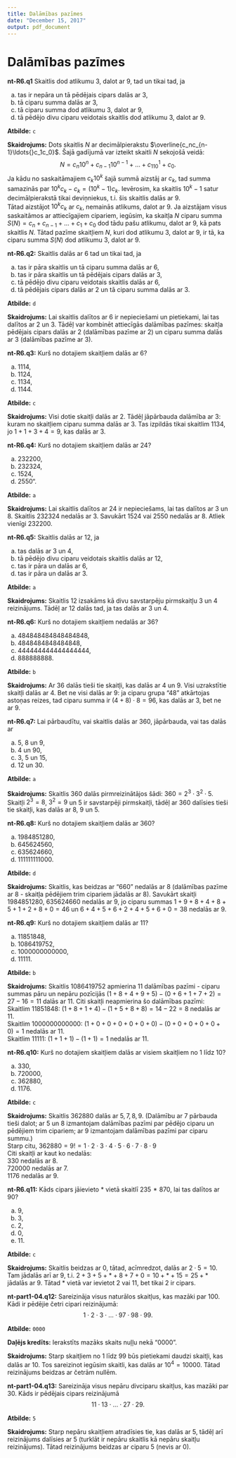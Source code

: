 ```yaml
---
title: Dalāmības pazīmes
date: "December 15, 2017"
output: pdf_document
---
```


# Dalāmības pazīmes

**nt-R6.q1** <!--questionType=MC--> Skaitlis dod atlikumu $3$, dalot ar $9$, tad un tikai tad, ja

a. tas ir nepāra un tā pēdējais cipars dalās ar $3$,
b. tā ciparu summa dalās ar $3$,
c. tā ciparu summa dod atlikumu $3$, dalot ar $9$,
d. tā pēdējo divu ciparu veidotais skaitlis dod atlikumu $3$, dalot ar $9$.

**Atbilde:** `c`

**Skaidrojums:** Dots skaitlis $N$ ar decimālpierakstu $\overline{c_nc_{n-1}\ldots{}c_1c_0}$. 
Šajā gadījumā var izteikt skaitli $N$ sekojošā veidā:
$$ N = c_n10^n + c_{n-1}10^{n-1} + \ldots + c_110^1 + c_0. $$
Ja kādu no saskaitāmajiem $c_k10^k$ šajā summā aizstāj ar $c_k$, tad summa samazinās
par $10^kc_k - c_k = (10^k-1)c_k$. Ievērosim, ka skaitlis $10^k-1$ satur decimālpierakstā tikai 
deviņniekus, t.i. šis skaitlis dalās ar $9$.  
Tātad aizstājot $10^kc_k$ ar $c_k$, nemainās atlikums, dalot ar $9$.
Ja aizstājam visus saskaitāmos ar attiecīgajiem cipariem, iegūsim, ka 
skaitļa $N$ ciparu summa $S(N) = c_n+c_{n-1} + \ldots + c_1 + c_0$ dod tādu pašu atlikumu, dalot ar $9$, 
kā pats skaitlis $N$. Tātad pazīme skaitļiem $N$, kuri dod atlikumu $3$, dalot ar $9$, 
ir tā, ka ciparu summa $S(N)$ dod atlikumu $3$, dalot ar $9$.


**nt-R6.q2:** <!--questionType=MC--> Skaitlis dalās ar $6$ tad un tikai tad, ja

a. tas ir pāra skaitlis un tā ciparu summa dalās ar $6$,
b. tas ir pāra skaitlis un tā pēdējais cipars dalās ar $3$,
c. tā pēdējo divu ciparu veidotais skaitlis dalās ar $6$,
d. tā pēdējais cipars dalās ar $2$ un tā ciparu summa dalās ar $3$.

**Atbilde:** `d`

**Skaidrojums:** Lai skaitlis dalītos ar $6$ ir nepieciešami un pietiekami, lai tas 
dalītos ar $2$ un $3$. Tādēļ var kombinēt attiecīgās dalāmības pazīmes: skaitļa pēdējais 
cipars dalās ar $2$ (dalāmības pazīme ar $2$) un ciparu summa dalās ar $3$
(dalāmības pazīme ar $3$). 


**nt-R6.q3:** <!--questionType=MC--> Kurš no dotajiem skaitļiem dalās ar $6$?

a. $1114$,
b. $1124$,
c. $1134$,
d. $1144$. 

**Atbilde:** `c`

**Skaidrojums:** Visi dotie skaitļi dalās ar $2$. Tādēļ jāpārbauda dalāmība ar $3$: 
kuram no skaitļiem ciparu summa dalās ar $3$. Tas izpildās tikai skaitlim 
$1134$, jo $1+1+3+4 = 9$, kas dalās ar $3$. 


**nt-R6.q4:** <!--questionType=MC--> Kurš no dotajiem skaitļiem dalās ar $24$?

a. $232200$,
b. $232324$,
c. $1524$,
d. $2550$".

**Atbilde:** `a`

**Skaidrojums:** Lai skaitlis dalītos ar $24$ ir nepieciešams, lai tas dalītos ar 
$3$ un $8$. Skaitlis $232324$ nedalās ar $3$. Savukārt $1524$ vai $2550$ nedalās ar $8$. 
Atliek vienīgi $232200$.


**nt-R6.q5:** <!--questionType=MC--> Skaitlis dalās ar $12$, ja

a. tas dalās ar $3$ un $4$,
b. tā pēdējo divu ciparu veidotais skaitlis dalās ar $12$,
c. tas ir pāra un dalās ar $6$,
d. tas ir pāra un dalās ar $3$.

**Atbilde:** `a`

**Skaidrojums:** Skaitlis $12$ izsakāms kā divu savstarpēju pirmskaitļu $3$ un $4$ reizinājums. 
Tādēļ ar $12$ dalās tad, ja tas dalās ar $3$ un $4$. 


**nt-R6.q6:** <!--questionType=MC--> Kurš no dotajiem skaitļiem nedalās ar $36$? 

a. $484848484848484848$,
b. $4848484848484848$,
c. $444444444444444444$,
d. $888888888$.

**Atbilde:** `b`

**Skaidrojums:** Ar $36$ dalās tieši tie skaitļi, kas dalās ar $4$ un $9$. Visi uzrakstītie
skaitļi dalās ar $4$. Bet ne visi dalās ar $9$: ja ciparu grupa "48" atkārtojas astoņas 
reizes, tad ciparu summa ir $(4+8)\cdot 8 = 96$, kas dalās ar $3$, bet ne ar $9$. 

**nt-R6.q7:** <!--questionType=MC--> Lai pārbaudītu, vai skaitlis dalās ar $360$, jāpārbauda, vai tas dalās ar

a. $5$, $8$ un $9$,
b. $4$ un $90$,
c. $3$, $5$ un $15$,
d. $12$ un $30$.

**Atbilde:** `a`

**Skaidrojums:** Skaitlis $360$ dalās pirmreizinātājos šādi: $360 = 2^3\cdot 3^2 \cdot 5$. 
Skaitļi $2^3 = 8$, $3^2 = 9$ un $5$ ir savstarpēji pirmskaitļi, tādēļ ar $360$ dalīsies tieši 
tie skaitļi, kas dalās ar $8$, $9$ un $5$. 


**nt-R6.q8:** <!--questionType=MC--> Kurš no dotajiem skaitļiem dalās ar $360$?

a. $1984851280$,
b. $645624560$,
c. $635624660$,
d. $111111111000$.

**Atbilde:** `d`

**Skaidrojums:** Skaitlis, kas beidzas ar "660" nedalās ar $8$ 
(dalāmības pazīme ar $8$ - skaitļa pēdējiem trim cipariem jādalās ar $8$). 
Savukārt skaitļi $1984851280$, $635624660$ nedalās ar $9$, jo ciparu 
summas $1+9+8+4+8+5+1+2+8+0=46$ un $6+4+5+6+2+4+5+6+0=38$ nedalās ar $9$. 


**nt-R6.q9:** <!--questionType=MC--> Kurš no dotajiem skaitļiem dalās ar $11$? 

a. $11851848$,
b. $1086419752$,
c. $1000000000000$,
d. $11111$.

**Atbilde:** `b`

**Skaidrojums:** Skaitlis $1086419752$ apmierina $11$ dalāmības pazīmi - ciparu summas
pāru un nepāru pozīcijās $(1+8+4+9+5) - (0+6+1+7+2) = 27 - 16 = 11$ dalās ar $11$. 
Citi skaitļi neapmierina šo dalāmības pazīmi:  
Skaitlim $11851848$: $(1+8+1+4)-(1+5+8+8)=14-22=8$ nedalās ar $11$.  
Skaitlim $1000000000000$: $(1+0+0+0+0+0+0)-(0+0+0+0+0+0)=1$ nedalās ar $11$.  
Skaitlim $11111$: $(1+1+1)-(1+1) = 1$ nedalās ar $11$. 


**nt-R6.q10:** <!--questionType=MC--> Kurš no dotajiem skaitļiem dalās ar visiem skaitļiem no $1$ līdz $10$?

a. $330$,
b. $720000$,
c. $362880$,
d. $1176$. 

**Atbilde:** `c`

**Skaidrojums:** Skaitlis $362880$ dalās ar $5, 7, 8, 9$. (Dalāmību ar $7$ pārbauda tieši dalot; ar $5$ un $8$ izmantojam 
dalāmības pazīmi par pēdējo ciparu un pēdējiem trim cipariem; ar $9$ izmantojam dalāmības pazīmi par ciparu summu.)  
Starp citu, $362880 = 9! = 1\cdot 2 \cdot 3 \cdot 4 \cdot 5 \cdot 6 \cdot 7 \cdot 8 \cdot 9$  
Citi skaitļi ar kaut ko nedalās:  
$330$ nedalās ar $8$.  
$720000$ nedalās ar $7$.  
$1176$ nedalās ar $9$.


**nt-R6.q11:** <!--questionType=MC--> Kāds cipars jāievieto $\ast$ vietā 
skaitlī $235\!\ast{}\!870$, lai tas dalītos ar $90$?

a. $9$,
b. $3$,
c. $2$,
d. $0$,
e. $11$. 

**Atbilde:** `c`

**Skaidrojums:** Skaitlis beidzas ar $0$, tātad, acīmredzot, dalās ar $2 \cdot 5 = 10$. Tam jādalās arī 
ar $9$, t.i. $2 + 3 + 5 + \ast + 8+7+0 = 10 + \ast + 15 = 25 + \ast$ jādalās ar $9$. 
Tātad $\ast$ vietā var ievietot $2$ vai $11$, bet tikai $2$ ir cipars. 


**nt-part1-04.q12:** <!--questionType=INPUT|length=4--> Sareizināja visus naturālos skaitļus, 
kas mazāki par $100$. Kādi ir pēdējie četri cipari reizinājumā: 
$$1 \cdot 2 \cdot 3 \cdot \ldots \cdot 97 \cdot 98 \cdot 99.$$

**Atbilde:** `0000`

**Daļējs kredīts:** Ierakstīts mazāks skaits nuļļu nekā "0000". 

**Skaidrojums:** Starp skaitļiem no $1$ līdz $99$ būs pietiekami daudzi skaitļi, kas dalās ar $10$. 
Tos sareizinot iegūsim skaitli, kas dalās ar $10^4 = 10000$. Tātad reizinājums beidzas ar četrām nullēm. 


**nt-part1-04.q13:** <!--questionType=INPUT|length=1--> Sareizināja visus nepāru divciparu skaitļus, 
kas mazāki par $30$. Kāds ir pēdējais cipars reizinājumā 
$$11 \cdot 13 \cdot \ldots \cdot 27 \cdot 29.$$

**Atbilde:** `5`

**Skaidrojums:** Starp nepāru skaitļiem atradīsies tie, kas dalās ar $5$, tādēļ arī reizinājums dalīsies
ar $5$ (turklāt ir nepāru skaitlis kā nepāru skaitļu reizinājums). Tātad reizinājums beidzas ar ciparu $5$
(nevis ar $0$). 








